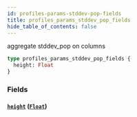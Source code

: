 ```yaml
---
id: profiles-params-stddev-pop-fields
title: profiles_params_stddev_pop_fields
hide_table_of_contents: false
---
```


aggregate stddev_pop on columns

```graphql
type profiles_params_stddev_pop_fields {
  height: Float
}
```

### Fields

#### [`height`](#) ([`Float`](../scalars/float))
